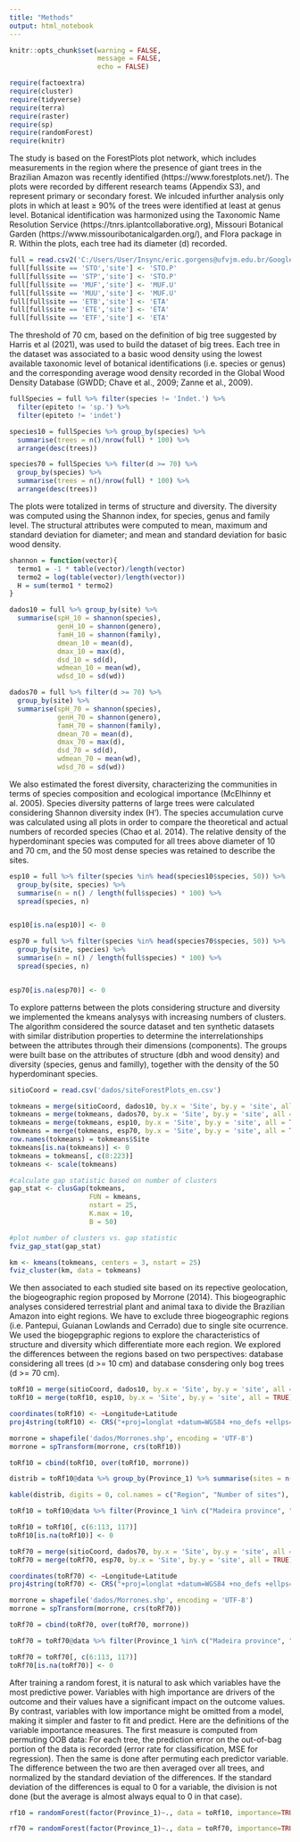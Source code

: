 ```yaml
---
title: "Methods"
output: html_notebook
---
```


```r
knitr::opts_chunk$set(warning = FALSE,
                      message = FALSE,
                      echo = FALSE)
```

```r
require(factoextra)
require(cluster)
require(tidyverse)
require(terra)
require(raster)
require(sp)
require(randomForest)
require(knitr)
```

The study is based on the ForestPlots plot network, which includes measurements in the region where the presence of giant trees in the Brazilian Amazon was recently identified (https://www.forestplots.net/). The plots were recorded by different research teams (Appendix S3), and represent primary or secondary forest. We inlcuded infurther analysis only plots in which at least ≥ 90% of the trees were identified at least at genus level. Botanical identification was harmonized using the Taxonomic Name Resolution Service (https://tnrs.iplantcollaborative.org), Missouri Botanical Garden (https://www.missouribotanicalgarden.org/), and Flora package in R. Within the plots, each tree had its diameter (d) recorded. 

```r
full = read.csv2('C:/Users/User/Insync/eric.gorgens@ufvjm.edu.br/Google Drive/pesquisa/paper e orientações/eba transectos lidar/2022 - Robson - Agrupamento estrutura e diversidade/dados_full_10cm.csv')
full[full$site == 'STO','site'] <- 'STO.P'
full[full$site == 'STP','site'] <- 'STO.P'
full[full$site == 'MUF','site'] <- 'MUF.U'
full[full$site == 'MUU','site'] <- 'MUF.U'
full[full$site == 'ETB','site'] <- 'ETA'
full[full$site == 'ETE','site'] <- 'ETA'
full[full$site == 'ETF','site'] <- 'ETA'

```

The threshold of 70 cm, based on the definition of big tree suggested by Harris et al (2021), was used to build the dataset of big trees. Each tree in the dataset was associated to a basic wood density using the lowest available taxonomic level of botanical identifications (i.e. species or genus) and the corresponding average wood density recorded in the Global Wood Density Database (GWDD; Chave et al., 2009; Zanne et al., 2009).

```r
fullSpecies = full %>% filter(species != 'Indet.') %>%
  filter(epiteto != 'sp.') %>%
  filter(epiteto != 'indet')

species10 = fullSpecies %>% group_by(species) %>%
  summarise(trees = n()/nrow(full) * 100) %>%
  arrange(desc(trees))

species70 = fullSpecies %>% filter(d >= 70) %>%
  group_by(species) %>%
  summarise(trees = n()/nrow(full) * 100) %>%
  arrange(desc(trees))
```

The plots were totalized in terms of structure and diversity. The diversity was computed using the Shannon index, for species, genus and family level. The structural attributes were computed to mean, maximum and standard deviation for diameter; and mean and standard deviation for basic wood density. 


```r
shannon = function(vector){
  termo1 = -1 * table(vector)/length(vector)
  termo2 = log(table(vector)/length(vector))
  H = sum(termo1 * termo2)
}
```

```r
dados10 = full %>% group_by(site) %>%
  summarise(spH_10 = shannon(species),
            genH_10 = shannon(genero),
            famH_10 = shannon(family),
            dmean_10 = mean(d),
            dmax_10 = max(d),
            dsd_10 = sd(d),
            wdmean_10 = mean(wd),
            wdsd_10 = sd(wd))
```

```r
dados70 = full %>% filter(d >= 70) %>%
  group_by(site) %>%
  summarise(spH_70 = shannon(species),
            genH_70 = shannon(genero),
            famH_70 = shannon(family),
            dmean_70 = mean(d),
            dmax_70 = max(d),
            dsd_70 = sd(d),
            wdmean_70 = mean(wd),
            wdsd_70 = sd(wd)) 
```

We also estimated the forest diversity, characterizing the communities in terms of species composition and ecological importance (McElhinny et al. 2005). Species diversity patterns of large trees were calculated considering Shannon diversity index (H'). The species accumulation curve was calculated using all plots in order to compare the theoretical and actual numbers of recorded species (Chao et al. 2014). The relative density of the hyperdominant species was computed for all trees above diameter of 10 and 70 cm, and the 50 most dense species was retained to describe the sites. 

```r
esp10 = full %>% filter(species %in% head(species10$species, 50)) %>%
  group_by(site, species) %>%
  summarise(n = n() / length(full$species) * 100) %>%
  spread(species, n)


esp10[is.na(esp10)] <- 0
```

```r
esp70 = full %>% filter(species %in% head(species70$species, 50)) %>%
  group_by(site, species) %>%
  summarise(n = n() / length(full$species) * 100) %>%
  spread(species, n)


esp70[is.na(esp70)] <- 0
```

To explore patterns between the plots considering structure and diversity we implemented the kmeans analysys with increasing numbers of clusters. The algorithm considered the source dataset and ten synthetic datasets with similar distribution properties to determine the interrelationships between the attributes through their dimensions (components). The groups were built base on the attributes of structure (dbh and wood density) and diversity (species, genus and familly), together with the density of the 50 hyperdominant species.

```r
sitioCoord = read.csv('dados/siteForestPlots_en.csv')
```

```r
tokmeans = merge(sitioCoord, dados10, by.x = 'Site', by.y = 'site', all = TRUE)
tokmeans = merge(tokmeans, dados70, by.x = 'Site', by.y = 'site', all = TRUE)
tokmeans = merge(tokmeans, esp10, by.x = 'Site', by.y = 'site', all = TRUE, suffixes = c(".x","_10"))
tokmeans = merge(tokmeans, esp70, by.x = 'Site', by.y = 'site', all = TRUE, suffixes = c("_10","_70"))
row.names(tokmeans) = tokmeans$Site
tokmeans[is.na(tokmeans)] <- 0
tokmeans = tokmeans[, c(8:223)]
tokmeans <- scale(tokmeans)
```

```r
#calculate gap statistic based on number of clusters
gap_stat <- clusGap(tokmeans,
                    FUN = kmeans,
                    nstart = 25,
                    K.max = 10,
                    B = 50)

#plot number of clusters vs. gap statistic
fviz_gap_stat(gap_stat)
```

```r
km <- kmeans(tokmeans, centers = 3, nstart = 25)
fviz_cluster(km, data = tokmeans)
```

We then associated to each studied site based on its repective geolocation, the biogeographic region proposed by Morrone (2014). This biogeographic analyses considered terrestrial plant and animal taxa to divide the Brazilian Amazon into eight regions. We have to exclude three biogeographic regions (i.e. Pantepui, Guianan Lowlands and Cerrado) due to single site ocurrence. We used the biogepgraphic regions to explore the characteristics of structure and diversity which differentiate more each region. We explored the differences between the regions based on two perspectives: database considering all trees (d >= 10 cm) and database consdering only bog trees (d >= 70 cm).


```r
toRf10 = merge(sitioCoord, dados10, by.x = 'Site', by.y = 'site', all = TRUE)
toRf10 = merge(toRf10, esp10, by.x = 'Site', by.y = 'site', all = TRUE)
```

```r
coordinates(toRf10) <- ~Longitude+Latitude
proj4string(toRf10) <- CRS("+proj=longlat +datum=WGS84 +no_defs +ellps=WGS84 +towgs84=0,0,0")
```

```r
morrone = shapefile('dados/Morrones.shp', encoding = 'UTF-8')
morrone = spTransform(morrone, crs(toRf10))
```

```r
toRf10 = cbind(toRf10, over(toRf10, morrone))
```

```r
distrib = toRf10@data %>% group_by(Province_1) %>% summarise(sites = n())

kable(distrib, digits = 0, col.names = c("Region", "Number of sites"), caption = 'Number of sites by biogegraphic region proposed by Morrone (2014)')
```

```r
toRf10 = toRf10@data %>% filter(Province_1 %in% c("Madeira province", "Pará province", "Roraima province", "Xingu-Tapajós province", "Rondônia province"))

toRf10 = toRf10[, c(6:113, 117)]
toRf10[is.na(toRf10)] <- 0
```


```r
toRf70 = merge(sitioCoord, dados70, by.x = 'Site', by.y = 'site', all = TRUE)
toRf70 = merge(toRf70, esp70, by.x = 'Site', by.y = 'site', all = TRUE)
```

```r
coordinates(toRf70) <- ~Longitude+Latitude
proj4string(toRf70) <- CRS("+proj=longlat +datum=WGS84 +no_defs +ellps=WGS84 +towgs84=0,0,0")
```

```r
morrone = shapefile('dados/Morrones.shp', encoding = 'UTF-8')
morrone = spTransform(morrone, crs(toRf70))
```

```r
toRf70 = cbind(toRf70, over(toRf70, morrone))
```

```r
toRf70 = toRf70@data %>% filter(Province_1 %in% c("Madeira province", "Pará province", "Roraima province", "Xingu-Tapajós province", "Rondônia province"))

toRf70 = toRf70[, c(6:113, 117)]
toRf70[is.na(toRf70)] <- 0
```

After training a random forest, it is natural to ask which variables have the most predictive power. Variables with high importance are drivers of the outcome and their values have a significant impact on the outcome values. By contrast, variables with low importance might be omitted from a model, making it simpler and faster to fit and predict. Here are the definitions of the variable importance measures. The first measure is computed from permuting OOB data: For each tree, the prediction error on the out-of-bag portion of the data is recorded (error rate for classification, MSE for regression). Then the same is done after permuting each predictor variable. The difference between the two are then averaged over all trees, and normalized by the standard deviation of the differences. If the standard deviation of the differences is equal to 0 for a variable, the division is not done (but the average is almost always equal to 0 in that case).

```r
rf10 = randomForest(factor(Province_1)~., data = toRf10, importance=TRUE, scale = TRUE)
```




```r
rf70 = randomForest(factor(Province_1)~., data = toRf70, importance=TRUE, scale = TRUE)
```




